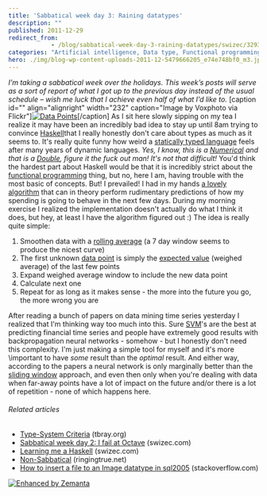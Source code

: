 ```yaml
---
title: 'Sabbatical week day 3: Raining datatypes'
description: ""
published: 2011-12-29
redirect_from: 
            - /blog/sabbatical-week-day-3-raining-datatypes/swizec/3293
categories: "Artificial intelligence, Data type, Functional programming, Haskell, Languages, Machine learning, Neural Networks, Programming, Uncategorized"
hero: ./img/blog-wp-content-uploads-2011-12-5479666205_e74e748bf0_m3.jpg
---
```

_I’m taking a sabbatical week over the holidays. This week’s posts will serve as a sort of report of what I got up to the previous day instead of the usual schedule – wish me luck that I achieve even half of what I’d like to._ \[caption id=&quot;&quot; align=&quot;alignright&quot; width=&quot;232&quot; caption=&quot;Image by Voxphoto via Flickr&quot;][![Data Points](./img/blog-wp-content-uploads-2011-12-5479666205_e74e748bf0_m3.jpg "Data Points")](http://www.flickr.com/photos/13757887@N00/5479666205)\[/caption] As I sit here slowly sipping on my tea I realize it may have been an incredibly bad idea to stay up until 8am trying to convince [Haskell](http://haskell.org "Haskell (programming language)")that I really honestly don&#x27;t care about types as much as it seems to. It&#x27;s really quite funny how weird a [statically typed language](http://en.wikipedia.org/wiki/Type_system "Type system") feels after many years of dynamic languages. _Yes, I know, this is a [Numerical](http://en.wikipedia.org/wiki/Number "Number") and that is a [Double](http://en.wikipedia.org/wiki/Floating_point), figure it the fuck out man! It&#x27;s not that difficult!_ You&#x27;d think the hardest part about Haskell would be that it is incredibly strict about the [functional programming](http://en.wikipedia.org/wiki/Functional_programming "Functional programming") thing, but no, here I am, having trouble with the most basic of concepts. But! I prevailed! I had in my hands [a lovely algorithm](https://github.com/Swizec/Personal-Runway/blob/master/implementation/window.hs) that can in theory perform rudimentary predictions of how my spending is going to behave in the next few days. During my morning exercise I realized the implementation doesn&#x27;t actually do what I think it does, but hey, at least I have the algorithm figured out :) The idea is really quite simple:

1. Smoothen data with a [rolling average](http://en.wikipedia.org/wiki/Moving_average "Moving average") (a 7 day window seems to produce the nicest curve)
2. The first unknown [data point](http://en.wikipedia.org/wiki/Data_point "Data point") is simply the [expected value](http://en.wikipedia.org/wiki/Expected_value "Expected value") (weighed average) of the last few points
3. Expand weighed average window to include the new data point
4. Calculate next one
5. Repeat for as long as it makes sense - the more into the future you go, the more wrong you are

After reading a bunch of papers on data mining time series yesterday I realized that I&#x27;m thinking way too much into this. Sure [SVM](http://en.wikipedia.org/wiki/Support_vector_machine "Support vector machine")&#x27;s are the best at predicting financial time series and people have extremely good results with backpropagation neural networks - somehow - but I honestly don&#x27;t need this complexity. I&#x27;m just making a simple tool for myself and it&#x27;s more \\important to have _some_ result than the _optimal_ result. And either way, according to the papers a neural network is only marginally better than the [sliding window](http://en.wikipedia.org/wiki/Sliding_window_protocol "Sliding window protocol") approach, and even then only when you&#x27;re dealing with data when far-away points have a lot of impact on the future and/or there is a lot of repetition - none of which happens here.

###### Related articles

- [Type-System Criteria](http://www.tbray.org/ongoing/When/201x/2011/12/27/Type-Systems) (tbray.org)
- [Sabbatical week day 2: I fail at Octave](http://swizec.com/blog/sabbatical-week-day-2-i-fail-at-octave/swizec/3282) (swizec.com)
- [Learning me a Haskell](http://swizec.com/blog/learning-me-a-haskell/swizec/3272) (swizec.com)
- [Non-Sabbatical](http://ringingtrue.net/2011/12/27/non-sabbatical/) (ringingtrue.net)
- [How to insert a file to an Image datatype in sql2005](http://stackoverflow.com/questions/8178445/how-to-insert-a-file-to-an-image-datatype-in-sql-server-2005) (stackoverflow.com)

[![Enhanced by Zemanta](http://img.zemanta.com/zemified_e.png?x-id=ce282cd2-9d04-4814-b93d-219c7e073a5d)](http://www.zemanta.com/ "Enhanced by Zemanta")